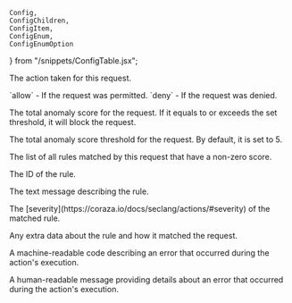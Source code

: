 	Config,
	ConfigChildren,
	ConfigItem,
    ConfigEnum,
    ConfigEnumOption
} from "/snippets/ConfigTable.jsx";

<Config>
	<ConfigItem title="actions.ngrok.owasp_crs_request.decision" type="string">
		<p>The action taken for this request.</p>
        <ConfigEnum label="Possible values">
            <ConfigEnumOption>`allow` - If the request was permitted.</ConfigEnumOption>
            <ConfigEnumOption>`deny` - If the request was denied.</ConfigEnumOption>
        </ConfigEnum>
	</ConfigItem>
	<ConfigItem title="actions.ngrok.owasp_crs_request.anomaly_score" type="int">
		<p>
			The total anomaly score for the request. If it equals to or exceeds the set threshold, it will
            block the request.
		</p>
	</ConfigItem>
    	<ConfigItem title="actions.ngrok.owasp_crs_request.anomaly_score_threshold" type="int">
		<p>
			The total anomaly score threshold for the request. By default, it is set to 5.
		</p>
	</ConfigItem>
	<ConfigItem
		title="actions.ngrok.owasp_crs_request.matched_rules"
		type="array of objects"
	>
		<p>The list of all rules matched by this request that have a non-zero score.</p>
		<ConfigChildren>
			<ConfigItem title="matched_rules[i].id" type="int">
				<p>
					The ID of the rule.
				</p>
			</ConfigItem>
			<ConfigItem title="matched_rules[i].message" type="string">
				<p>
					The text message describing the rule.
				</p>
			</ConfigItem>
			<ConfigItem title="matched_rules[i].severity" type="string">
				<p>
					The [severity](https://coraza.io/docs/seclang/actions/#severity) of the matched rule. 
				</p>
			</ConfigItem>
			<ConfigItem title="matched_rules[i].data" type="string">
				<p>
					Any extra data about the rule and how it matched the request.
				</p>
			</ConfigItem>
		</ConfigChildren>
	</ConfigItem>
	<ConfigItem title="actions.ngrok.owasp_crs_request.error.code" type="string">
		<p>
			A machine-readable code describing an error that occurred during the
			action's execution.
		</p>
	</ConfigItem>
	<ConfigItem title="actions.ngrok.owasp_crs_request.error.message" type="string">
		<p>
			A human-readable message providing details about an error that occurred
			during the action's execution.
		</p>
	</ConfigItem>
</Config>

